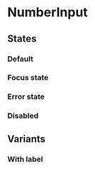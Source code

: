 

<Meta of={NumberInputStories} />

# NumberInput

## States

### Default

<Canvas of={NumberInputStories.Primary} />

### Focus state

<Canvas of={NumberInputStories.Focus} />

### Error state

<Canvas of={NumberInputStories.Error} />

### Disabled

<Canvas of={NumberInputStories.Disabled} />

## Variants

### With label

<Canvas of={NumberInputStories.WithLabel} />